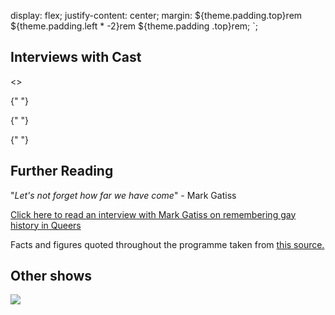 
  display: flex;
  justify-content: center;
  margin: ${theme.padding.top}rem ${theme.padding.left * -2}rem ${theme.padding
      .top}rem;
`;

## Interviews with Cast

<>

{" "}

<InstaDiv>
  <InstagramEmbed url="https://www.instagram.com/p/CtOapjTo3e-/" width="100%" />
</InstaDiv>

{" "}

<InstaDiv>
  <InstagramEmbed url="https://www.instagram.com/p/CtUGlC2oFXS/" width="100%" />
</InstaDiv>

{" "}

<InstaDiv>
  <InstagramEmbed url="https://www.instagram.com/p/CtYt1nuImGj/" width="100%" />
</InstaDiv>

  <InstaDiv>
    <InstagramEmbed url="https://www.instagram.com/p/CtkUhdoN0Xx/" width="100%" />
  </InstaDiv>
</>

## Further Reading

"_Let's not forget how far we have come_" - Mark Gatiss

[Click here to read an interview with
Mark Gatiss on remembering gay history in
Queers](https://nickhernbooksblog.com/2017/07/27/lets-not-forget-how-far-we-have-come-mark-gatiss-on-remembering-gay-history-in-queers/)

Facts and figures quoted throughout the programme taken from [this source.](https://www.stonewall.org.uk/cy/lgbtq-facts-and-figures)

## Other shows

<a href="https://www.oxfordcastleandprison.co.uk/events/event/romeo-juliet/">
  <img src={RomeoAndJuliet} />
</a>
